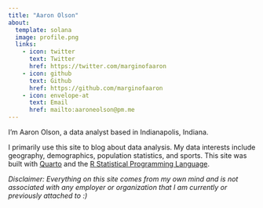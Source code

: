 ```yaml
---
title: "Aaron Olson"
about:
  template: solana
  image: profile.png
  links:
    - icon: twitter
      text: Twitter
      href: https://twitter.com/marginofaaron
    - icon: github
      text: Github
      href: https://github.com/marginofaaron
    - icon: envelope-at
      text: Email
      href: mailto:aaroneolson@pm.me
---
```


I’m Aaron Olson, a data analyst based in Indianapolis, Indiana.

I primarily use this site to blog about data analysis. My data interests include geography, demographics, population statistics, and sports. This site was built with [Quarto](https://quarto.org/) and the [R Statistical Programming Language](https://www.r-project.org/).

*Disclaimer: Everything on this site comes from my own mind and is not associated with any employer or organization that I am currently or previously attached to :)*